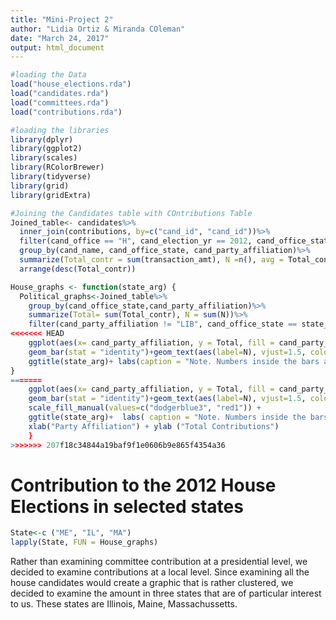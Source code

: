 ```yaml
---
title: "Mini-Project 2"
author: "Lidia Ortiz & Miranda COleman"
date: "March 24, 2017"
output: html_document
---
```


```r
#loading the Data
load("house_elections.rda")
load("candidates.rda")
load("committees.rda")
load("contributions.rda")
```

```r
#loading the libraries
library(dplyr)
library(ggplot2)
library(scales)
library(RColorBrewer)
library(tidyverse)
library(grid)
library(gridExtra)
```


```r
#Joining the Candidates table with COntributions Table
Joined_table<- candidates%>%
  inner_join(contributions, by=c("cand_id", "cand_id"))%>%
  filter(cand_office == "H", cand_election_yr == 2012, cand_office_state == c("ME", "MA", "IL"))%>%
  group_by(cand_name, cand_office_state, cand_party_affiliation)%>%
  summarize(Total_contr = sum(transaction_amt), N =n(), avg = Total_contr/N)%>%
  arrange(desc(Total_contr))
```



```r
House_graphs <- function(state_arg) {
  Political_graphs<-Joined_table%>%
    group_by(cand_office_state,cand_party_affiliation)%>%
    summarize(Total= sum(Total_contr), N = sum(N))%>%
    filter(cand_party_affiliation != "LIB", cand_office_state == state_arg)%>%
<<<<<<< HEAD
    ggplot(aes(x= cand_party_affiliation, y = Total, fill = cand_party_affiliation)) +      
    geom_bar(stat = "identity")+geom_text(aes(label=N), vjust=1.5, colour="black")+    
    ggtitle(state_arg)+ labs(caption = "Note. Numbers inside the bars are the total number of contributions to each party.")
}
=======
    ggplot(aes(x= cand_party_affiliation, y = Total, fill = cand_party_affiliation)) +
    geom_bar(stat = "identity")+geom_text(aes(label=N), vjust=1.5, colour="black")+ 
    scale_fill_manual(values=c("dodgerblue3", "red1")) +
    ggtitle(state_arg)+  labs( caption = "Note. Numbers inside the bars represent the total number of contributions for each party.") +
    xlab("Party Affiliation") + ylab ("Total Contributions")
    }
>>>>>>> 207f18c34844a19baf9f1e0606b9e865f4354a36
```

# Contribution to the 2012 House Elections in selected states 
```r
State<-c ("ME", "IL", "MA")
lapply(State, FUN = House_graphs)
```


  
Rather than examining committee contribution at a presidential level, we decided to examine contributions at a local level. Since examining all the house candidates would create a graphic that is rather clustered, we decided to examine the amount in three states that are of particular interest to us. These states are Illinois, Maine, Massachussetts.
